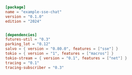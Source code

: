 
```toml  title="sse-chat/Cargo.toml"
[package]
name = "example-sse-chat"
version = "0.1.0"
edition = "2024"


[dependencies]
futures-util = "0.3"
parking_lot = "0.12"
salvo = { version = "0.80.0", features = ["sse"] }
tokio = { version = "1", features = ["macros"] }
tokio-stream = { version = "0.1", features = ["net"] }
tracing = "0.1"
tracing-subscriber = "0.3"

```